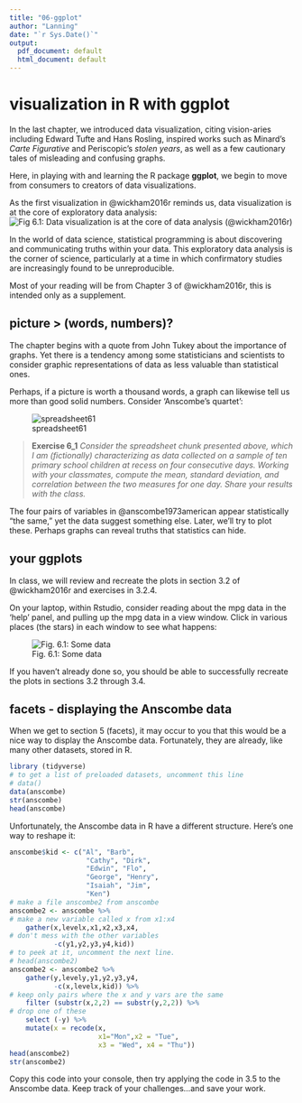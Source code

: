 ```yaml
---
title: "06-ggplot"
author: "Lanning"
date: "`r Sys.Date()`"
output:
  pdf_document: default
  html_document: default
---
```


# visualization in R with ggplot

In the last chapter, we introduced data visualization, citing vision-aries including Edward Tufte and Hans Rosling, inspired works such as Minard's *Carte Figurative* and Periscopic's *stolen years*, as well as a few  cautionary tales of misleading and confusing graphs. 

Here, in playing with and learning the R package **ggplot**, we begin to move from consumers to creators of data visualizations.

As the first visualization in @wickham2016r reminds us, data visualization is at the core of exploratory data analysis: ![Fig 6.1: Data visualization is at the core of data analysis (@wickham2016r)](dataviscycle.PNG)

In the world of data science, statistical programming is about discovering and communicating truths within your data. This exploratory data analysis is the corner of science, particularly at a time in which confirmatory studies are increasingly found to be unreproducible. 

Most of your reading will be from Chapter 3 of @wickham2016r, this is intended only as a supplement. 

## picture > (words, numbers)?

The chapter begins with a quote from John Tukey about the importance of graphs.  Yet there is a tendency among some statisticians and scientists to consider graphic representations of data as less valuable than statistical ones.  

Perhaps, if a picture is worth a thousand words, a graph can likewise tell us more than good solid numbers. Consider 'Anscombe's quartet': 

![spreadsheet61](spreadsheet61.PNG)

>   **Exercise 6_1** 
>   *Consider the spreadsheet chunk presented above, which I am (fictionally) characterizing as data collected on a sample of ten primary school children at recess on four consecutive days. Working with your classmates, compute the mean, standard deviation, and correlation between the two measures for one day. Share your results with the class.* 

The four pairs of variables in @anscombe1973american appear statistically "the same," yet the data suggest something else.  Later, we'll try to plot these. Perhaps graphs can reveal truths that statistics can hide.  

## your ggplots

In class, we will review and recreate the plots in section 3.2 of @wickham2016r and exercises in 3.2.4. 

On your laptop, within Rstudio, consider reading about the mpg data in the 'help' panel, and pulling up the mpg data in a view window. Click in various places (the stars) in each window to see what happens:

![Fig. 6.1: Some data](rstudio62.PNG)

If you haven't already done so, you should be able to successfully recreate the plots in sections 3.2 through 3.4.

## facets - displaying the Anscombe data

When we get to section 5 (facets), it may occur to you that this would be a nice way to display the Anscombe data. Fortunately, they are already, like many other datasets, stored in R. 

```r
library (tidyverse)
# to get a list of preloaded datasets, uncomment this line
# data()
data(anscombe)
str(anscombe)
head(anscombe)
```

Unfortunately, the Anscombe data in R have a different structure. Here's one way to reshape it:
```r
anscombe$kid <- c("Al", "Barb",
                   "Cathy", "Dirk",
                   "Edwin", "Flo",
                   "George", "Henry",
                   "Isaiah", "Jim",
                   "Ken") 
# make a file anscombe2 from anscombe
anscombe2 <- anscombe %>%
# make a new variable called x from x1:x4    
    gather(x,levelx,x1,x2,x3,x4,
# don't mess with the other variables
           -c(y1,y2,y3,y4,kid))
# to peek at it, uncomment the next line.
# head(anscombe2)
anscombe2 <- anscombe2 %>% 
    gather(y,levely,y1,y2,y3,y4,
           -c(x,levelx,kid)) %>% 
# keep only pairs where the x and y vars are the same
    filter (substr(x,2,2) == substr(y,2,2)) %>% 
# drop one of these 
    select (-y) %>% 
    mutate(x = recode(x,
                      x1="Mon",x2 = "Tue",
                      x3 = "Wed", x4 = "Thu"))
head(anscombe2)
str(anscombe2)
```

Copy this code into your console, then try applying the code in 3.5 to the Anscombe data. Keep track of your challenges...and save your work.